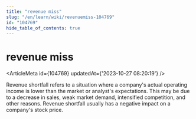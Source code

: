 ```yaml
---
title: "revenue miss"
slug: "/en/learn/wiki/revenuemiss-104769"
id: "104769"
hide_table_of_contents: true
---
```



# revenue miss

<ArticleMeta id={104769} updatedAt={'2023-10-27 08:20:19'} />
<div className='border-solid border-b border-t-0 my-4 border-[var(--ifm-color-gray-300)]' />

Revenue shortfall refers to a situation where a company's actual operating income is lower than the market or analyst's expectations. This may be due to a decrease in sales, weak market demand, intensified competition, and other reasons. Revenue shortfall usually has a negative impact on a company's stock price.
